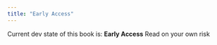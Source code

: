 ```yaml
---
title: "Early Access"
---
```


Current dev state of this book is: **Early Access**
Read on your own risk

[Wait on this Channel for the LET's GO call]: https://www.youtube.com/@MessiahHasReturned